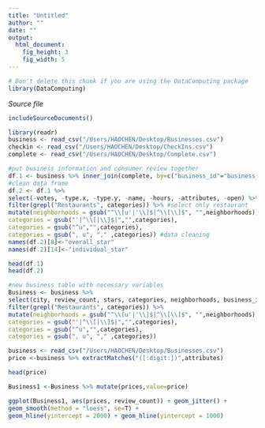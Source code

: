 ```yaml
---
title: "Untitled"
author: ""
date: ""
output: 
  html_document:
    fig_height: 3
    fig_width: 5
---
```

<!-- Don't edit in between this line and the one below -->
```r
# Don't delete this chunk if you are using the DataComputing package
library(DataComputing)
```
*Source file* 
```r
includeSourceDocuments()
```
<!-- Don't edit the material above this line -->


```r
library(readr)
business <- read_csv("/Users/HAOCHEN/Desktop/Businesses.csv")
checkin <- read_csv("/Users/HAOCHEN/Desktop/CheckIns.csv")
complete <- read_csv("/Users/HAOCHEN/Desktop/Complete.csv")
```

```r
#put business information and consumer review together
df.1 <- business %>% inner_join(complete, by=c("business_id"="business_id"))
#clean data frame
df.2 <- df.1 %>% 
select(-votes, -type.x, -type.y, -name, -hours, -attributes, -open) %>% #leave only necessary variables
filter(grepl("Restaurants", categories)) %>% #select only restaurant
mutate(neighborhoods = gsub("^\\[u'|'\\]$|^\\[\\]$", "",neighborhoods),
categories = gsub("'|^\\[|\\]$|","",categories), 
categories = gsub("^u","",categories), 
categories = gsub(", u", "," ,categories)) #data cleaning
names(df.2)[8]<-"overall_star"
names(df.2)[14]<-"individual_star"
```

```r
head(df.1)
head(df.2)
```

```r
#new business table with necessary variables
Business <- business %>% 
select(city, review_count, stars, categories, neighborhoods, business_id) %>% 
filter(grepl("Restaurants", categories)) %>%
mutate(neighborhoods = gsub("^\\[u'|'\\]$|^\\[\\]$", "",neighborhoods),
categories = gsub("'|^\\[|\\]$|","",categories), 
categories = gsub("^u","",categories), 
categories = gsub(", u", "," ,categories))
```

```r
business <- read_csv("/Users/HAOCHEN/Desktop/Businesses.csv")
price <-business %>% extractMatches("([:digit:])",attributes)
```

```r
head(price)
```

```r
Business1 <-Business %>% mutate(prices,value=price)
```

```r
ggplot(Business1, aes(prices, review_count)) + geom_jitter() +
geom_smooth(method = "loess", se=T) + 
geom_hline(yintercept = 2000) + geom_hline(yintercept = 1000)
```

